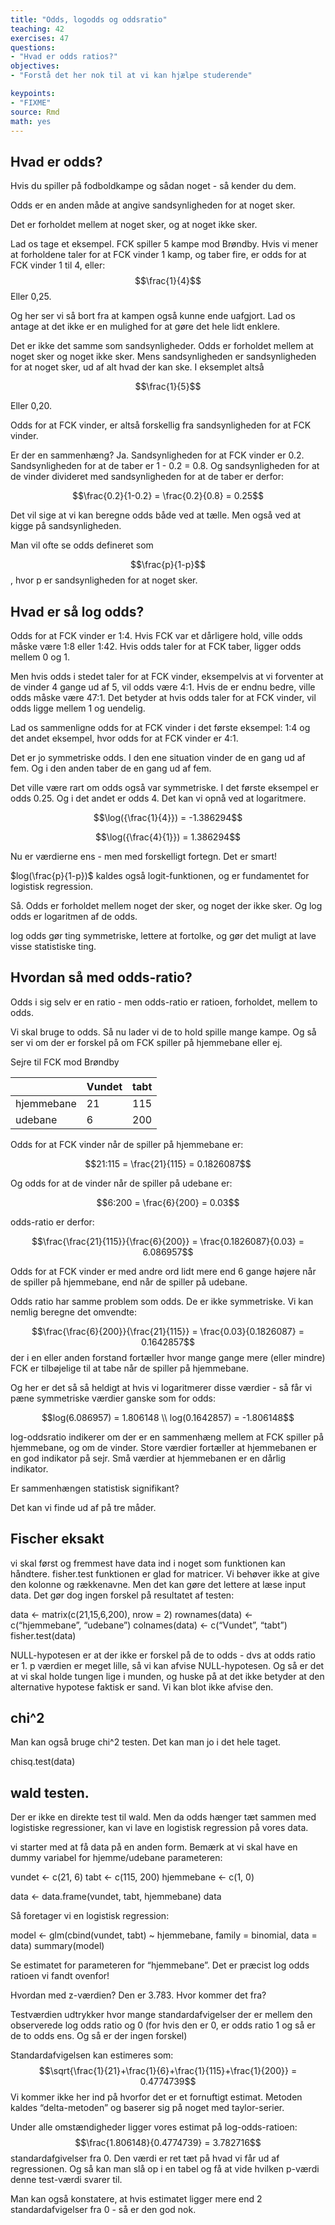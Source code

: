 ```yaml
---
title: "Odds, logodds og oddsratio"
teaching: 42
exercises: 47
questions: 
- "Hvad er odds ratios?"
objectives:
- "Forstå det her nok til at vi kan hjælpe studerende"

keypoints:
- "FIXME"
source: Rmd
math: yes
---
```




## Hvad er odds? 

Hvis du spiller på fodboldkampe og sådan noget - så kender du dem.

Odds er en anden måde at angive sandsynligheden for at noget sker.

Det er forholdet mellem at noget sker, og at noget ikke sker. 

Lad os tage et eksempel. 
FCK spiller 5 kampe mod Brøndby. Hvis vi mener at forholdene taler for at 
FCK vinder 1 kamp, og taber fire, er odds for at FCK vinder 1 til 4, eller:
$$\frac{1}{4}$$ Eller 0,25. 

Og her ser vi så bort fra at kampen også kunne ende uafgjort. Lad os antage at
det ikke er en mulighed for at gøre det hele lidt enklere.

Det er ikke det samme som sandsynligheder. Odds er forholdet mellem at noget sker
og noget ikke sker. Mens sandsynligheden er sandsynligheden for at noget sker, 
ud af alt hvad der kan ske. I eksemplet altså 

$$\frac{1}{5}$$ 

Eller 0,20.

Odds for at FCK vinder, er altså forskellig fra sandsynligheden for at FCK
vinder.

Er der en sammenhæng? Ja. Sandsynligheden for at FCK vinder er 0.2. Sandsynligheden
for at de taber er 1 - 0.2 = 0.8. 
Og sandsynligheden for at de vinder divideret med sandsynligheden for at de taber
er derfor:

$$\frac{0.2}{1-0.2} = \frac{0.2}{0.8} =  0.25$$

Det vil sige at vi kan beregne odds både ved at tælle. Men også ved at kigge på
sandsynligheden.

Man vil ofte se odds defineret som 

$$\frac{p}{1-p}$$, hvor p er sandsynligheden for at noget sker.

## Hvad er så log odds?
Odds for at FCK vinder er 1:4. Hvis FCK var et dårligere hold, ville odds måske være 
1:8 eller 1:42. Hvis odds taler for at FCK taber, ligger odds mellem 0 og 1. 

Men hvis odds i stedet taler for at FCK vinder, eksempelvis at vi forventer at de
vinder 4 gange ud af 5, vil odds være 4:1. Hvis de er endnu bedre, ville 
odds måske være 47:1. Det betyder at hvis odds taler for at FCK vinder, vil
odds ligge mellem 1 og uendelig. 

Lad os sammenligne odds for at FCK vinder i det første eksempel: 1:4 og det 
andet eksempel, hvor odds for at FCK vinder er 4:1.

Det er jo symmetriske odds. I den ene situation vinder de en gang ud af fem. Og i den anden
taber de en gang ud af fem.

Det ville være rart om odds også var symmetriske. 
I det første eksempel er odds 0.25. Og i det andet er odds 4. 
Det kan vi opnå ved at logaritmere.


$$\log({\frac{1}{4}}) = -1.386294$$ 

$$\log({\frac{4}{1}}) = 1.386294$$

Nu er værdierne ens - men med forskelligt fortegn. Det er smart!


$log(\frac{p}{1-p})$ kaldes også logit-funktionen, og er fundamentet for 
logistisk regression.

Så. Odds er forholdet mellem noget der sker, og noget der ikke sker. Og log 
odds er logaritmen af de odds.

log odds gør ting symmetriske, lettere at fortolke, og gør det muligt at lave
visse statistiske ting.

## Hvordan så med odds-ratio?

Odds i sig selv er en ratio - men odds-ratio er ratioen, forholdet, mellem to 
odds.

Vi skal bruge to odds. Så nu lader vi de to hold spille mange kampe. Og så 
ser vi om der er forskel på om FCK spiller på hjemmebane eller ej.

Sejre til FCK mod Brøndby

| | Vundet |  tabt |
|---|---|---|
|hjemmebane | 21 | 115 |
| udebane | 6 | 200 |


Odds for at FCK vinder når de spiller på hjemmebane er:

$$21:115 = \frac{21}{115} = 0.1826087$$

Og odds for at de vinder når de spiller på udebane er:

$$6:200 = \frac{6}{200} = 0.03$$

odds-ratio er derfor: 

$$\frac{\frac{21}{115}}{\frac{6}{200}} = \frac{0.1826087}{0.03} = 6.086957$$

Odds for at FCK vinder er med andre ord lidt mere end 6 gange højere når de
spiller på hjemmebane, end når de spiller på udebane.

Odds ratio har samme problem som odds. De er ikke symmetriske. Vi kan nemlig 
beregne det omvendte:

$$\frac{\frac{6}{200}}{\frac{21}{115}} = \frac{0.03}{0.1826087} = 0.1642857$$
der i en eller anden forstand fortæller hvor mange gange mere (eller mindre) FCK 
er tilbøjelige til at tabe når de spiller på hjemmebane.

Og her er det så så heldigt at hvis vi logaritmerer disse værdier - så får vi
pæne symmetriske værdier ganske som for odds:

$$log(6.086957) = 1.806148 \\ log(0.1642857) = -1.806148$$

log-oddsratio indikerer om der er en sammenhæng mellem at FCK spiller på hjemmebane,
og om de vinder. Store værdier fortæller at hjemmebanen er en god indikator på 
sejr. Små værdier at hjemmebanen er en dårlig indikator.

Er sammenhængen statistisk signifikant?

Det kan vi finde ud af på tre måder.

## Fischer eksakt

vi skal først og fremmest have data ind i noget som funktionen kan håndtere.
fisher.test funktionen er glad for matricer. Vi behøver ikke at give den 
kolonne og rækkenavne. Men det kan gøre det lettere at læse input data. 
Det gør dog ingen forskel på resultatet af testen:


data <- matrix(c(21,15,6,200), nrow = 2)
rownames(data) <- c("hjemmebane", "udebane")
colnames(data) <- c("Vundet", "tabt")
fisher.test(data)

NULL-hypotesen er at der ikke er forskel på de to odds - dvs at odds ratio er 1.
p værdien er meget lille, så vi kan afvise NULL-hypotesen. Og så er det at vi skal
holde tungen lige i munden, og huske på at det ikke betyder at den alternative 
hypotese faktisk er sand. Vi kan blot ikke afvise den.

## chi^2

Man kan også bruge chi^2 testen. Det kan man jo i det hele taget.

chisq.test(data)

## wald testen.
Der er ikke en direkte test til wald. Men da odds hænger tæt sammen med 
logistiske regressioner, kan vi lave en logistisk regression på vores data.

vi starter med at få data på en anden form. Bemærk at vi skal have en dummy
variabel for hjemme/udebane parameteren:


vundet <- c(21, 6)
tabt <- c(115, 200)
hjemmebane <- c(1, 0)

data <- data.frame(vundet, tabt, hjemmebane)
data


Så foretager vi en logistisk regression:

model <- glm(cbind(vundet, tabt) ~ hjemmebane, family = binomial, data = data)
summary(model)

Se estimatet for parameteren for "hjemmebane". Det er præcist log odds ratioen
vi fandt ovenfor! 

Hvordan med z-værdien? Den er 3.783. Hvor kommer det fra?

Testværdien udtrykker hvor mange standardafvigelser der er mellem den observerede
log odds ratio og 0 (for hvis den er 0, er odds ratio 1 og så er de to odds ens.
Og så er der ingen forskel)

Standardafvigelsen kan estimeres som:
$$\sqrt{\frac{1}{21}+\frac{1}{6}+\frac{1}{115}+\frac{1}{200}} = 0.4774739$$
Vi kommer ikke her ind på hvorfor det er et fornuftigt estimat. Metoden kaldes
"delta-metoden" og baserer sig på noget med taylor-serier.

Under alle omstændigheder ligger vores estimat på log-odds-ratioen:
$$\frac{1.806148}{0.4774739} = 3.782716$$
standardafgivelser fra 0. Den værdi er ret tæt på hvad vi får ud af regressionen.
Og så kan man slå op i en tabel og få at vide hvilken p-værdi denne test-værdi
svarer til.

Man kan også konstatere, at hvis estimatet ligger mere end 2 standardafvigelser
fra 0 - så er den god nok.